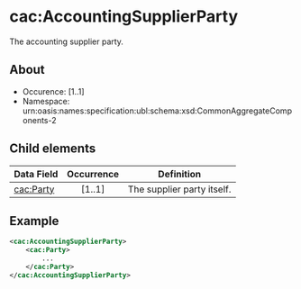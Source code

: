 # cac:AccountingSupplierParty
 The accounting supplier party.
## About
* Occurence: [1..1]
* Namespace: urn:oasis:names:specification:ubl:schema:xsd:CommonAggregateComponents-2

## Child elements
| Data Field            | Occurrence |                        Definition |
|-----------------------|:------------:|-----------------------------------|
|[cac:Party](./accounting-supplier-party/party.mdx) |	[1..1] |The supplier party itself.|

## Example
```xml
<cac:AccountingSupplierParty>
    <cac:Party>
        ...
    </cac:Party>
</cac:AccountingSupplierParty>
```